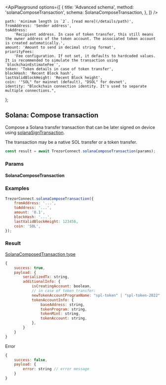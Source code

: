 

<ApiPlayground
    options={[
        {
            title: 'Advanced schema',
            method: 'solanaComposeTransaction',
            schema: SolanaComposeTransaction,
        },
    ]}
/>

    path: 'minimum length is `2`. [read more](/details/path)',
    fromAddress: 'Sender address',
    toAddress:
        'Recipient address. In case of token transfer, this still means the owner address of the token account. The associated token account is created automatically.',
    amount: 'Amount to send in decimal string format',
    priorityFees:
        'Fee configuration. If not set, it defaults to hardcoded values. It is recommended to simulate the transaction using `blockchainEstimateFee`',
    token: 'Token details in case of token transfer',
    blockHash: 'Recent Block hash',
    lastValidBlockHeight: 'Recent Block height',
    coin: '"SOL" for mainnet (default), "DSOL" for devnet',
    identity: "Blockchain connection identity. It's used to separate multiple connections.",
};

## Solana: Compose transaction

Compose a Solana transfer transaction that can be later signed on device using [solanaSignTransaction](/methods/solana/solanaSignTransaction/).

The transaction may be a native SOL transfer or a token transfer.

```javascript
const result = await TrezorConnect.solanaComposeTransaction(params);
```

### Params

<CommonParamsLink />

#### SolanaComposeTransaction

<ParamsTable schema={SolanaComposeTransaction} descriptions={paramDescriptions} />

### Examples

```javascript
TrezorConnect.solanaComposeTransaction({
    fromAddress: '...',
    toAddress: '...',
    amount: '0.1',
    blockHash: '...',
    lastValidBlockHeight: 123456,
    coin: 'SOL',
});
```

### Result

[SolanaComposedTransaction type](https://github.com/trezor/trezor-suite/blob/develop/packages/connect/src/types/api/solana/index.ts)

```javascript
{
    success: true,
    payload: {
        serializedTx: string,
        additionalInfo: {
            isCreatingAccount: boolean,
            // in case of token transfer:
            newTokenAccountProgramName: "spl-token" | "spl-token-2022",
            tokenAccountInfo: {
                baseAddress: string,
                tokenProgram: string,
                tokenMint: string,
                tokenAccount: string,
            },
        }
    }
}
```

Error

```javascript
{
    success: false,
    payload: {
        error: string // error message
    }
}
```
